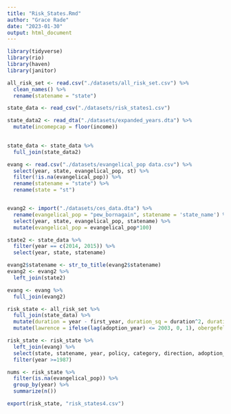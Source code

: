 ```yaml
---
title: "Risk_States.Rmd"
author: "Grace Rade"
date: "2023-01-30"
output: html_document
---
```

```r
library(tidyverse)
library(rio)
library(haven)
library(janitor)

all_risk_set <- read.csv("./datasets/all_risk_set.csv") %>% 
  clean_names() %>% 
  rename(statename = "state")

state_data <- read_csv("./datasets/risk_states1.csv")

state_data2 <- read_dta("./datasets/expanded_years.dta") %>% 
  mutate(incomepcap = floor(income))
  

state_data <- state_data %>% 
  full_join(state_data2)

evang <- read.csv("./datasets/evangelical_pop data.csv") %>% 
  select(year, state, evangelical_pop, st) %>% 
  filter(!is.na(evangelical_pop)) %>% 
  rename(statename = "state") %>% 
  rename(state = "st")


evang2 <- import("./datasets/ces_data.dta") %>% 
  rename(evangelical_pop = "pew_bornagain", statename = 'state_name') %>% 
  select(year, state, evangelical_pop, statename) %>% 
  mutate(evangelical_pop = evangelical_pop*100)

state2 <- state_data %>% 
  filter(year == c(2014, 2015)) %>% 
  select(year, state, statename) 

evang2$statename <- str_to_title(evang2$statename)
evang2 <- evang2 %>% 
  left_join(state2)

evang <- evang %>% 
  full_join(evang2)

risk_state <- all_risk_set %>% 
  full_join(state_data) %>% 
  mutate(duration = year - first_year, duration_sq = duration^2, duration_cub = duration^3) %>% 
  mutate(lawrence = ifelse(lag(adoption_year) <= 2003, 0, 1), obergefell = ifelse(lag(adoption_year) <= 2015, 0, 1))

risk_state <- risk_state %>% 
  left_join(evang) %>% 
  select(state, statename, year, policy, category, direction, adoption_year, population_total, pollib_median, incomepcap, std_bowen1, std_bowen2, unified, duration, duration_sq, duration_cub, nbrs_lag, nbrs, lawrence, obergefell, std_init_use, evangelical_pop) %>% 
  filter(year >=1987)

nums <- risk_state %>% 
  filter(is.na(evangelical_pop)) %>% 
  group_by(year) %>% 
  summarize(n())

```

```r
export(risk_state, "risk_states4.csv")
```

